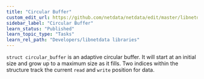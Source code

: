 ```yaml
---
title: "Circular Buffer"
custom_edit_url: https://github.com/netdata/netdata/edit/master/libnetdata/circular_buffer/README.md
sidebar_label: "Circular Buffer"
learn_status: "Published"
learn_topic_type: "Tasks"
learn_rel_path: "Developers/libnetdata libraries"
---
```



`struct circular_buffer` is an adaptive circular buffer. It will start at an initial size
and grow up to a maximum size as it fills. Two indices within the structure track the current
`read` and `write` position for data.
